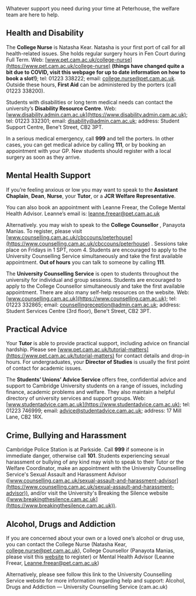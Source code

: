 
Whatever support you need during your time at Peterhouse, the welfare team are here to help.

## Health and Disability

The **College Nurse** is Natasha Kear. Natasha is your first port of call for all health-related issues. She holds regular surgery hours in Fen Court during Full Term. Web: [www.pet.cam.ac.uk/college-nurse](https://www.pet.cam.ac.uk/college-nurse) **(things have changed quite a bit due to COVID, visit this webpage for up to date information on how to book a slot!)**; tel: 01223 338222; email: [college.nurse@pet.cam.ac.uk](mailto:college.nurse@pet.cam.ac.uk). Outside these hours, **First Aid** can be administered by the porters (call 01223 338200).

Students with disabilities or long term medical needs can contact the university’s **Disability Resource Centre**. Web: [www.disability.admin.cam.ac.uk](https://www.disability.admin.cam.ac.uk); tel: 01223 332301; email: [disability@admin.cam.ac.uk](mailto:disability@admin.cam.ac.uk); address: Student Support Centre, Bene't Street, CB2 3PT.

In a serious medical emergency, call **999** and tell the porters. In other cases, you can get medical advice by calling **111**, or by booking an appointment with your GP. New students should register with a local surgery as soon as they arrive.

## Mental Health Support

If you’re feeling anxious or low you may want to speak to the **Assistant Chaplain**, **Dean**, **Nurse**, your **Tutor**, or a **JCR Welfare Representative**.

You can also book an appointment with Leanne Freear, the College Mental Health Advisor. Leanne’s email is: [leanne.freear@pet.cam.ac.uk](mailto:leanne.freear@pet.cam.ac.uk)

Alternatively. you may wish to speak to the **College Counsellor** , Panayota Manias. To register, please visit [www.counselling.cam.ac.uk/cbccouns/peterhouse](https://www.counselling.cam.ac.uk/cbccouns/peterhouse) . Sessions take place on Fridays in 1 SPT, room 4. Students are encouraged to apply to the University Counselling Service simultaneously and take the first available appointment. **Out of hours** you can talk to someone by calling **111**.

The **University Counselling Service** is open to students throughout the university for individual and group sessions. Students are encouraged to apply to the College Counsellor simultaneously and take the first available appointment. There are also many self-help resources on the website. Web: [www.counselling.cam.ac.uk](https://www.counselling.cam.ac.uk); tel: 01223 332865; email: [counsellingreception@admin.cam.ac.uk](mailto:counsellingreception@admin.cam.ac.uk); address: Student Services Centre (3rd floor), Bene't Street, CB2 3PT.

## Practical Advice

Your **Tutor** is able to provide practical support, including advice on financial hardship. Please see [www.pet.cam.ac.uk/tutorial-matters](https://www.pet.cam.ac.uk/tutorial-matters) for contact details and drop-in hours. For undergraduates, your **Director of Studies** is usually the first point of contact for academic issues.

The **Students’ Unions’ Advice Service** offers free, confidential advice and support to Cambridge University students on a range of issues, including finance, academic problems and welfare. They also maintain a helpful directory of university services and support groups. Web: [www.studentadvice.cam.ac.uk](https://www.studentadvice.cam.ac.uk); tel: 01223 746999; email: [advice@studentadvice.cam.ac.uk](mailto:advice@studentadvice.cam.ac.uk); address: 17 Mill Lane, CB2 1RX.

## Crime, Bullying and Harassment

Cambridge Police Station is at Parkside. Call **999** if someone is in immediate danger, otherwise call **101**. Students experiencing sexual harassment or bullying of any kind may wish to speak to their Tutor or the Welfare Coordinator, make an appointment with the University Counselling Service's Sexual Assault and Harassment Advisor ([www.counselling.cam.ac.uk/sexual-assault-and-harassment-advisor](https://www.counselling.cam.ac.uk/sexual-assault-and-harassment-advisor)), and/or visit the University's Breaking the Silence website ([www.breakingthesilence.cam.ac.uk](https://www.breakingthesilence.cam.ac.uk)).

## Alcohol, Drugs and Addiction

If you are concerned about your own or a loved one’s alcohol or drug use, you can contact the College Nurse (Natasha Kear, [college.nurse@pet.cam.ac.uk](mailto:college.nurse@pet.cam.ac.uk)), College Counsellor (Panayota Manias, please visit this [website](https://www.counselling.cam.ac.uk/cbccouns/peterhouse) to register) or Mental Health Advisor (Leanne Freear, Leanne.freear@pet.cam.ac.uk)

Alternatively, please see follow this link to the University Counselling Service website for more information regarding help and support: Alcohol, Drugs and Addiction — University Counselling Service (cam.ac.uk)

